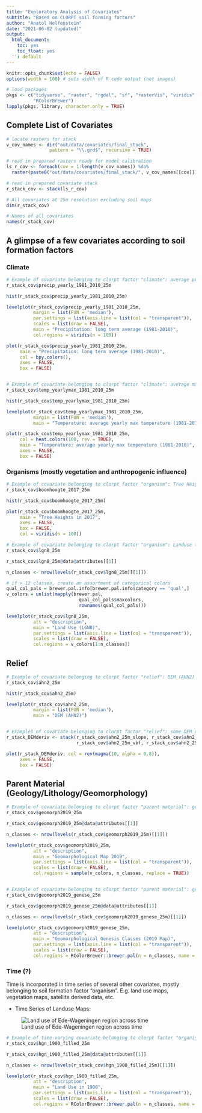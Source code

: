 ```yaml
---
title: "Exploratory Analysis of Covariates"
subtitle: "Based on CLORPT soil forming factors"
author: "Anatol Helfenstein"
date: "2021-06-02 (updated)"
output:
  html_document:
    toc: yes
    toc_float: yes
  '': default
---
```


```r
knitr::opts_chunk$set(echo = FALSE)
options(width = 100) # sets width of R code output (not images)
```

```r

# load packages
pkgs <- c("tidyverse", "raster", "rgdal", "sf", "rasterVis", "viridis", "foreach",
          "RColorBrewer")
lapply(pkgs, library, character.only = TRUE)

```


## Complete List of Covariates

```r
# locate rasters for stack
v_cov_names <- dir("out/data/covariates/final_stack",
                pattern = "\\.grd$", recursive = TRUE)

# read in prepared rasters ready for model calibration
ls_r_cov <- foreach(cov = 1:length(v_cov_names)) %do%
  raster(paste0("out/data/covariates/final_stack/", v_cov_names[[cov]]))

# read in prepared covariate stack
r_stack_cov <- stack(ls_r_cov)

# All covariates at 25m resolution excluding soil maps
dim(r_stack_cov)

# Names of all covariates
names(r_stack_cov)

```


## A glimpse of a few covariates according to soil formation factors

### Climate

```r
# Example of covariate belonging to clorpt factor "climate": average precipitation
r_stack_cov$precip_yearly_1981_2010_25m

hist(r_stack_cov$precip_yearly_1981_2010_25m)

levelplot(r_stack_cov$precip_yearly_1981_2010_25m,
          margin = list(FUN = 'median'),
          par.settings = list(axis.line = list(col = "transparent")),
          scales = list(draw = FALSE),
          main = "Precipitation: long term average (1981-2010)",
          col.regions = viridis(n = 100))

plot(r_stack_cov$precip_yearly_1981_2010_25m,
     main = "Precipitation: long term average (1981-2010)",
     col = bpy.colors(),
     axes = FALSE,
     box = FALSE)


# Example of covariate belonging to clorpt factor "climate": average max temperature
r_stack_cov$temp_yearlymax_1981_2010_25m

hist(r_stack_cov$temp_yearlymax_1981_2010_25m)

levelplot(r_stack_cov$temp_yearlymax_1981_2010_25m,
          margin = list(FUN = 'median'),
          main = "Temperature: average yearly max temperature (1981-2010)")

plot(r_stack_cov$temp_yearlymax_1981_2010_25m,
     col = heat.colors(100, rev = TRUE),
     main = "Temperature: average yearly max temperature (1981-2010)",
     axes = FALSE,
     box = FALSE)
```


### Organisms (mostly vegetation and anthropogenic influence)

```r
# Example of covariate belonging to clorpt factor "organism": Tree Height
r_stack_cov$boomhoogte_2017_25m

hist(r_stack_cov$boomhoogte_2017_25m)

plot(r_stack_cov$boomhoogte_2017_25m,
     main = "Tree Heights in 2017",
     axes = FALSE,
     box = FALSE,
     col = viridis(n = 100))

# Example of covariate belonging to clorpt factor "organism": Landuse (LGN8)
r_stack_cov$lgn8_25m

r_stack_cov$lgn8_25m@data@attributes[[1]]

n_classes <- nrow(levels(r_stack_cov$lgn8_25m)[[1]])

# if > 12 classes, create an assortment of categorical colors
qual_col_pals = brewer.pal.info[brewer.pal.info$category == 'qual',]
v_colors = unlist(mapply(brewer.pal,
                           qual_col_pals$maxcolors,
                           rownames(qual_col_pals)))

levelplot(r_stack_cov$lgn8_25m,
          att = "description",
          main = "Land Use (LGN8)",
          par.settings = list(axis.line = list(col = "transparent")),
          scales = list(draw = FALSE),
          col.regions = v_colors[1:n_classes])
```


## Relief

```r
# Example of covariate belonging to clorpt factor "relief": DEM (AHN2)
r_stack_cov$ahn2_25m

hist(r_stack_cov$ahn2_25m)

levelplot(r_stack_cov$ahn2_25m,
          margin = list(FUN = 'median'),
          main = "DEM (AHN2)")


# Examples of covariate belonging to clorpt factor "relief": some DEM derivatives
r_stack_DEMderiv <- stack(r_stack_cov$ahn2_25m_slope, r_stack_cov$ahn2_25m_twi,
                          r_stack_cov$ahn2_25m_vbf, r_stack_cov$ahn2_25m_vdepth)

plot(r_stack_DEMderiv, col = rev(magma(10, alpha = 0.8)),
     axes = FALSE,
     box = FALSE)
```



## Parent Material (Geology/Lithology/Geomorphology)

```r
# Example of covariate belonging to clorpt factor "parent material": geomorphological map 2019
r_stack_cov$geomorph2019_25m

r_stack_cov$geomorph2019_25m@data@attributes[[1]]

n_classes <- nrow(levels(r_stack_cov$geomorph2019_25m)[[1]])

levelplot(r_stack_cov$geomorph2019_25m,
          att = "description",
          main = "Geomorphological Map 2019",
          par.settings = list(axis.line = list(col = "transparent")),
          scales = list(draw = FALSE),
          col.regions = sample(v_colors, n_classes, replace = TRUE))


# Example of covariate belonging to clorpt factor "parent material": geomorphological genesis classes
r_stack_cov$geomorph2019_genese_25m

r_stack_cov$geomorph2019_genese_25m@data@attributes[[1]]

n_classes <- nrow(levels(r_stack_cov$geomorph2019_genese_25m)[[1]])

levelplot(r_stack_cov$geomorph2019_genese_25m,
          att = "description",
          main = "Geomorphological Genesis Classes (2019 Map)",
          par.settings = list(axis.line = list(col = "transparent")),
          scales = list(draw = FALSE),
          col.regions = RColorBrewer::brewer.pal(n = n_classes, name = "Paired"))
```


### Time (?)

Time is incorporated in time series of several other covariates, mostly belonging to soil formation factor "organism". E.g. land use maps, vegetation maps, satellite derived data, etc.

- Time Series of Landuse Maps:

![Land use of Ede-Wageningen region across time](img/landuse_ede_wageningen_hgn.jpg)

```r
# Example of time-varying covariate belonging to clorpt factor "organism": Landuse 1900 (HGN)
r_stack_cov$hgn_1900_filled_25m

r_stack_cov$hgn_1900_filled_25m@data@attributes[[1]]

n_classes <- nrow(levels(r_stack_cov$hgn_1900_filled_25m)[[1]])

levelplot(r_stack_cov$hgn_1900_filled_25m,
          att = "description",
          main = "Land Use in 1900",
          par.settings = list(axis.line = list(col = "transparent")),
          scales = list(draw = FALSE),
          col.regions = RColorBrewer::brewer.pal(n = n_classes, name = "Paired"))
```


